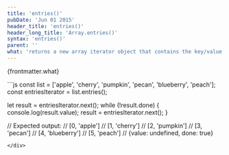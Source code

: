 ```yaml
---
title: 'entries()'
pubDate: 'Jun 01 2015'
header_title: 'entries()'
header_long_title: 'Array.entries()'
syntax: 'entries()'
parent: ''
what: 'returns a new array iterator object that contains the key/value pairs for each index in the array'
---
```


{frontmatter.what}

<div class="copy-to-clipboard-wrap" id="code-sample-01">
<CopyToClipboard id="code-sample-01"></CopyToClipboard>
```js
const list = ['apple', 'cherry', 'pumpkin', 'pecan', 'blueberry', 'peach'];
const entriesIterator = list.entries();

let result = entriesIterator.next();
while (!result.done) {
  console.log(result.value);
  result = entriesIterator.next();
}

// Expected output:
// [0, 'apple']
// [1, 'cherry']
// [2, 'pumpkin']
// [3, 'pecan']
// [4, 'blueberry']
// [5, 'peach']
// {value: undefined, done: true}
```
</div>
